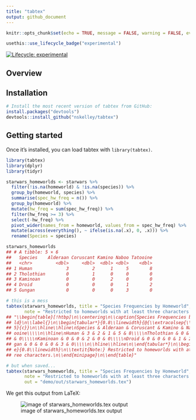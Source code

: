 ```yaml
---
title: "tabtex"
output: github_document
---
```


```r
knitr::opts_chunk$set(echo = TRUE, message = FALSE, warning = FALSE, eval = FALSE)
```

<!-- badges: start -->
```r
usethis::use_lifecycle_badge("experimental")
```
[![Lifecycle: experimental](https://img.shields.io/badge/lifecycle-experimental-orange.svg)](https://lifecycle.r-lib.org/articles/stages.html#experimental)
<!-- badges: end -->

## Overview

## Installation

```r
# Install the most recent version of tabtex from GitHub:
install.packages("devtools")
devtools::install_github("nskelley/tabtex")
```

## Getting started

Once it's installed, you can load tabtex with `library(tabtex)`.

```r
library(tabtex)
library(dplyr)
library(tidyr)
```

```r
starwars_homeworlds <- starwars %>%
  filter(!is.na(homeworld) & !is.na(species)) %>%
  group_by(homeworld, species) %>%
  summarise(spec_hw_freq = n()) %>%
  group_by(homeworld) %>%
  mutate(hw_freq = sum(spec_hw_freq)) %>%
  filter(hw_freq >= 3) %>%
  select(-hw_freq) %>%
  pivot_wider(names_from = homeworld, values_from = spec_hw_freq) %>%
  mutate(across(everything(), ~ ifelse(is.na(.x), 0, .x))) %>%
  rename(Species = species)

starwars_homeworlds
## # A tibble: 5 × 6
##   Species    Alderaan Coruscant Kamino Naboo Tatooine
##   <chr>         <dbl>     <dbl>  <dbl> <dbl>    <dbl>
## 1 Human             3         2      1     5        8
## 2 Tholothian        0         1      0     0        0
## 3 Kaminoan          0         0      2     0        0
## 4 Droid             0         0      0     1        2
## 5 Gungan            0         0      0     3        0
```

```r
# this is a mess
tabtex(starwars_homeworlds, title = "Species Frequencies by Homeworld", 
       note = "Restricted to homeworlds with at least three characters.")
## "\\begin{table}[!htbp]\n\\centering\n\\caption{Species Frequencies by Homewor
## ld}\n\\label{}\n\\begin{tabular*}{0.8\\linewidth}{@{\\extracolsep{\\fill}}l*{
## 5}{c}}\n\\hline\\hline\nSpecies & Alderaan & Coruscant & Kamino & Naboo & Tat
## ooine\\\\\n\\hline\nHuman & 3 & 2 & 1 & 5 & 8\\\\\nTholothian & 0 & 1 & 0 & 0
## & 0\\\\\nKaminoan & 0 & 0 & 2 & 0 & 0\\\\\nDroid & 0 & 0 & 0 & 1 & 2\\\\\nGun
## gan & 0 & 0 & 0 & 3 & 0\\\\\n\\hline\\hline\n\\end{tabular*}\n\\begin{minipag
## e}{0.8\\linewidth}\n\\textit{Note:} Restricted to homeworlds with at least th
## ree characters.\n\\end{minipage}\n\\end{table}"

# but when saved...
tabtex(starwars_homeworlds, title = "Species Frequencies by Homeworld", 
       note = "Restricted to homeworlds with at least three characters.",
       out = "demo/out/starwars_homeworlds.tex")
```

We get this output from LaTeX:

![image of starwars_homeworlds.tex output](demo/out/starwars_homeworld_table.png)

